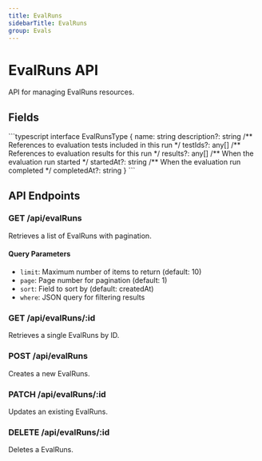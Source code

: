 ```yaml
---
title: EvalRuns
sidebarTitle: EvalRuns
group: Evals
---
```



# EvalRuns API

API for managing EvalRuns resources.

## Fields

<TSDoc>
```typescript
interface EvalRunsType {
  name: string
  description?: string
  /** References to evaluation tests included in this run */
  testIds?: any[]
  /** References to evaluation results for this run */
  results?: any[]
  /** When the evaluation run started */
  startedAt?: string
  /** When the evaluation run completed */
  completedAt?: string
}
```
</TSDoc>


## API Endpoints

### GET /api/evalRuns
Retrieves a list of EvalRuns with pagination.

#### Query Parameters
- `limit`: Maximum number of items to return (default: 10)
- `page`: Page number for pagination (default: 1)
- `sort`: Field to sort by (default: createdAt)
- `where`: JSON query for filtering results

### GET /api/evalRuns/:id
Retrieves a single EvalRuns by ID.

### POST /api/evalRuns
Creates a new EvalRuns.

### PATCH /api/evalRuns/:id
Updates an existing EvalRuns.

### DELETE /api/evalRuns/:id
Deletes a EvalRuns.

